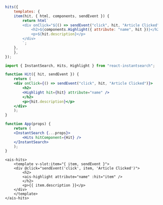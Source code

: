 <CodeGroup>

```js InstantSearch.js
hits({
    templates: {
    item(hit, { html, components, sendEvent }) {
        return html`
        <div onClick="${() => sendEvent("click", hit, "Article Clicked")}">
            <h2>${components.Highlight({ attribute: "name", hit })}</h2>
            <p>${hit.description}</p>
        </div>
        `;
    },
    },
});
```

```jsx React InstantSearch
import { InstantSearch, Hits, Highlight } from "react-instantsearch";

function Hit({ hit, sendEvent }) {
    return (
    <div onClick={() => sendEvent("click", hit, "Article Clicked")}>
        <h2>
        <Highlight hit={hit} attribute="name" />
        </h2>
        <p>{hit.description}</p>
    </div>
    );
}

function App(props) {
    return (
    <InstantSearch {...props}>
        <Hits hitComponent={Hit} />
    </InstantSearch>
    );
}
```

```vue Vue InstantSearch
<ais-hits>
    <template v-slot:item="{ item, sendEvent }">
    <div @click="sendEvent('click', item, 'Article Clicked')">
        <h2>
        <ais-highlight attribute="name" :hit="item" />
        </h2>
        <p>{{ item.description }}</p>
    </div>
    </template>
</ais-hits>
```

</CodeGroup>
